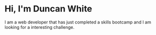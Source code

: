 # Hi, I'm Duncan White

I am a web developer that has just completed a skills bootcamp and I am looking for a interesting challenge.
